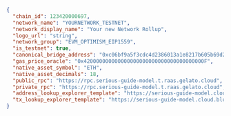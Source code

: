 ```json Deploy V8 Bridge on OP stack
{
  "chain_id": 123420000697,
  "network_name": "YOURNETWORK_TESTNET",
  "network_display_name": "Your new Network Rollup",
  "logo_url": "string",
  "network_group": "EVM_OPTIMISM_EIP1559",
  "is_testnet": true,
  "canonical_bridge_address": "0xc06bf9a5f3cdc4d2386013a1e8217b605b69d2b2",
  "gas_price_oracle": "0x420000000000000000000000000000000000000F",
  "native_asset_symbol": "ETH",
  "native_asset_decimals": 18,
  "public_rpc": "https://rpc.serious-guide-model.t.raas.gelato.cloud",
  "private_rpc": "https://rpc.serious-guide-model.t.raas.gelato.cloud",
  "address_lookup_explorer_template": "https://serious-guide-model.cloud.blockscout.com/address/{0}",
  "tx_lookup_explorer_template": "https://serious-guide-model.cloud.blockscout.com/tx/{0}"
}
```